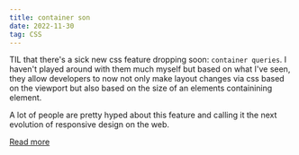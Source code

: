 ```yaml
---
title: container son
date: 2022-11-30
tag: CSS
---
```


TIL that there's a sick new css feature dropping soon: `container queries`. I
haven't played around with them much myself but based on what I've seen, they
allow developers to now not only make layout changes via css based on the
viewport but also based on the size of an elements containining element.

A lot of people are pretty hyped about this feature and calling it the next
evolution of responsive design on the web.

[ Read more ](https://css-tricks.com/next-gen-css-container/)
